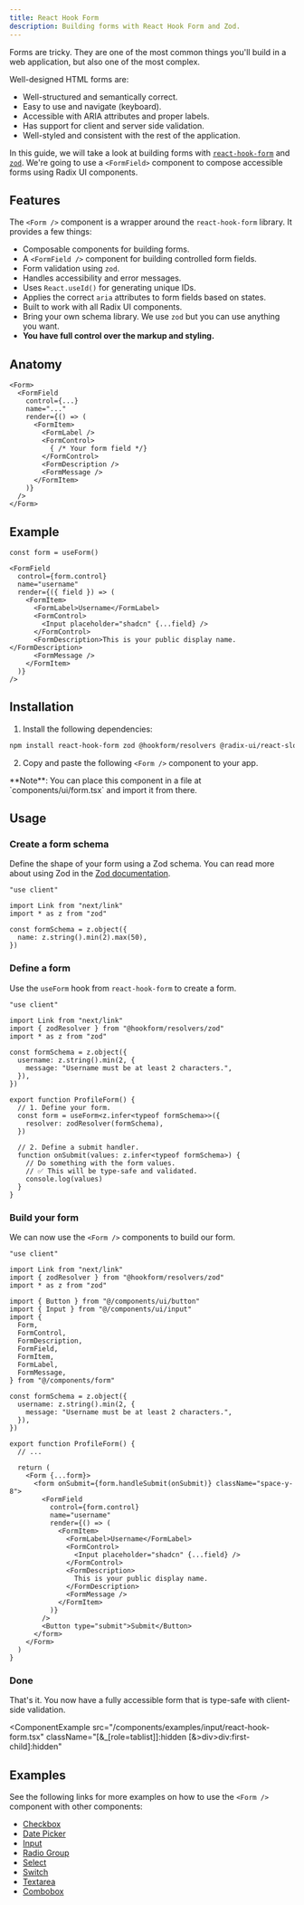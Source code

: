 ```yaml
---
title: React Hook Form
description: Building forms with React Hook Form and Zod.
---
```


Forms are tricky. They are one of the most common things you'll build in a web application, but also one of the most complex.

Well-designed HTML forms are:

- Well-structured and semantically correct.
- Easy to use and navigate (keyboard).
- Accessible with ARIA attributes and proper labels.
- Has support for client and server side validation.
- Well-styled and consistent with the rest of the application.

In this guide, we will take a look at building forms with [`react-hook-form`](https://react-hook-form.com/) and [`zod`](https://zod.dev). We're going to use a `<FormField>` component to compose accessible forms using Radix UI components.

## Features

The `<Form />` component is a wrapper around the `react-hook-form` library. It provides a few things:

- Composable components for building forms.
- A `<FormField />` component for building controlled form fields.
- Form validation using `zod`.
- Handles accessibility and error messages.
- Uses `React.useId()` for generating unique IDs.
- Applies the correct `aria` attributes to form fields based on states.
- Built to work with all Radix UI components.
- Bring your own schema library. We use `zod` but you can use anything you want.
- **You have full control over the markup and styling.**

## Anatomy

```tsx
<Form>
  <FormField
    control={...}
    name="..."
    render={() => (
      <FormItem>
        <FormLabel />
        <FormControl>
          { /* Your form field */}
        </FormControl>
        <FormDescription />
        <FormMessage />
      </FormItem>
    )}
  />
</Form>
```

## Example

```tsx
const form = useForm()

<FormField
  control={form.control}
  name="username"
  render={({ field }) => (
    <FormItem>
      <FormLabel>Username</FormLabel>
      <FormControl>
        <Input placeholder="shadcn" {...field} />
      </FormControl>
      <FormDescription>This is your public display name.</FormDescription>
      <FormMessage />
    </FormItem>
  )}
/>
```

## Installation

1. Install the following dependencies:

```sh
npm install react-hook-form zod @hookform/resolvers @radix-ui/react-slot
```

2. Copy and paste the following `<Form />` component to your app.

<ComponentSource src="/components/react-hook-form/form.tsx" />

<Callout>
  **Note**: You can place this component in a file at `components/ui/form.tsx`
  and import it from there.
</Callout>

## Usage

<Steps>

### Create a form schema

Define the shape of your form using a Zod schema. You can read more about using Zod in the [Zod documentation](https://zod.dev).

```tsx showLineNumbers {4,6-8}
"use client"

import Link from "next/link"
import * as z from "zod"

const formSchema = z.object({
  name: z.string().min(2).max(50),
})
```

### Define a form

Use the `useForm` hook from `react-hook-form` to create a form.

```tsx showLineNumbers {4,14-17,19-24}
"use client"

import Link from "next/link"
import { zodResolver } from "@hookform/resolvers/zod"
import * as z from "zod"

const formSchema = z.object({
  username: z.string().min(2, {
    message: "Username must be at least 2 characters.",
  }),
})

export function ProfileForm() {
  // 1. Define your form.
  const form = useForm<z.infer<typeof formSchema>>({
    resolver: zodResolver(formSchema),
  })

  // 2. Define a submit handler.
  function onSubmit(values: z.infer<typeof formSchema>) {
    // Do something with the form values.
    // ✅ This will be type-safe and validated.
    console.log(values)
  }
}
```

### Build your form

We can now use the `<Form />` components to build our form.

```tsx showLineNumbers {7-17,28-50}
"use client"

import Link from "next/link"
import { zodResolver } from "@hookform/resolvers/zod"
import * as z from "zod"

import { Button } from "@/components/ui/button"
import { Input } from "@/components/ui/input"
import {
  Form,
  FormControl,
  FormDescription,
  FormField,
  FormItem,
  FormLabel,
  FormMessage,
} from "@/components/form"

const formSchema = z.object({
  username: z.string().min(2, {
    message: "Username must be at least 2 characters.",
  }),
})

export function ProfileForm() {
  // ...

  return (
    <Form {...form}>
      <form onSubmit={form.handleSubmit(onSubmit)} className="space-y-8">
        <FormField
          control={form.control}
          name="username"
          render={() => (
            <FormItem>
              <FormLabel>Username</FormLabel>
              <FormControl>
                <Input placeholder="shadcn" {...field} />
              </FormControl>
              <FormDescription>
                This is your public display name.
              </FormDescription>
              <FormMessage />
            </FormItem>
          )}
        />
        <Button type="submit">Submit</Button>
      </form>
    </Form>
  )
}
```

### Done

That's it. You now have a fully accessible form that is type-safe with client-side validation.

<ComponentExample
  src="/components/examples/input/react-hook-form.tsx"
  className="[&_[role=tablist]]:hidden [&>div>div:first-child]:hidden"
>
  <InputReactHookForm />
</ComponentExample>

</Steps>

## Examples

See the following links for more examples on how to use the `<Form />` component with other components:

- [Checkbox](/docs/components/checkbox#react-hook-form)
- [Date Picker](/docs/components/date-picker#react-hook-form)
- [Input](/docs/components/input#react-hook-form)
- [Radio Group](/docs/components/radio-group#react-hook-form)
- [Select](/docs/components/select#react-hook-form)
- [Switch](/docs/components/switch#react-hook-form)
- [Textarea](/docs/components/textarea#react-hook-form)
- [Combobox](/docs/components/combobox#react-hook-form)
